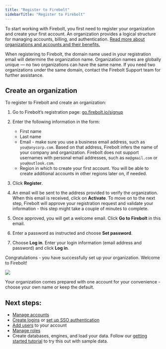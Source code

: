 ```yaml
---
title: "Register to Firebolt"
sidebarTitle: "Register to Firebolt"
---
```


To start working with Firebolt, you first need to register your organization and create your first account. An organization provides a logical structure for managing accounts, billing, and authentication. [Read more about organizations and accounts and their benefits.](/Overview/organizations-accounts)

When registering to Firebolt, the domain name used in your registration email will determine the organization name. Organization names are globally unique — no two organizations can have the same name. If you need two organizations under the same domain, contact the Firebolt Support team for further assistance.

## Create an organization

To register to Firebolt and create an organization:

1. Go to Firebolt’s registration page: [go.firebolt.io/signup](https://go.firebolt.io/signup)

2. Enter the following information in the form:

   * First name
   * Last name
   * Email - make sure you use a business email address, such as `you@anycorp.com`. Based on that address, Firebolt infers the name of your company and organization. Firebolt does not support usernames with personal email addresses, such as `me@gmail.com` or `you@outlook.com`.
   * Region in which to create your first account. You will be able to create additional accounts in other regions later on, if needed.

3. Click **Register**.

4. An email will be sent to the address provided to verify the organization. When this email is received, click on **Activate**. To move on to the next step, Firebolt will approve your registration request and validate your information - this step might take a couple of minutes to complete.

5. Once approved, you will get a welcome email. Click **Go to Firebolt** in this email.

6. Enter a password as instructed and choose **Set password**.

7. Choose **Log in**. Enter your login information (email address and password) and click **Log in**.

Congratulations - you have successfully set up your organization. Welcome to Firebolt!

<Frame>
  <img src="https://docs.firebolt.io/assets/images/enter_firebolt.png" />
</Frame>

Your organization comes prepared with one account for your convenience - choose your own name or keep the default.

## Next steps:

* [Manage accounts](/Guides/managing-your-organization/managing-accounts)
* [Create logins](/Guides/managing-your-organization/managing-logins) or [set up SSO authentication](/Guides/security/sso/)
* [Add users](/Guides/managing-your-organization/managing-users) to your account
* [Manage roles](/Guides/security/rbac)
* Create databases, engines, and load your data. Follow our [getting started tutorial](/Guides/getting-started/) to try this out with sample data.
